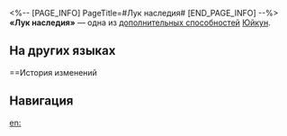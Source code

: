 <%-- [PAGE_INFO]
PageTitle=#Лук наследия#
[END_PAGE_INFO] --%>
{{Навык Инфобокс
|Название         = Лук наследия
|Изображение      = След Лук наследия.png
|Персонаж         = Юйкун
|Тип              = Доп. способность
|Возвышение       = 4
|Длительность     = 
|Описание         = Когда Юйкун находится на поле боя, мнимый урон, наносимый всеми союзниками, повышается на 12%.
|Свойство1        = 
|Масштабирование1 = 
}}
'''«Лук наследия»''' — одна из [[дополнительная способность|дополнительных способностей]] [[Юйкун]].

==На других языках==
{{На других языках
|en   = Bowmaster
|zhs  = 迟彝
|zht  = 遲彝
|ja   = {{Rubi|遅彝|ちい}}
|ko   = 전승의 활
|es   = Arco del legado
|fr   = Archère émérite
|ru   = Лук наследия
|th   = Bowmaster
|vi   = Bậc Thầy Xạ Thủ
|de   = Erbin der Bogenkunst
|id   = Bowmaster
|pt   = Mestre do Arco
}}

==История изменений
{{История изменений|3.5}}

==Навигация==
{{Навык Навбокс|Юйкун}}

[[en:]]